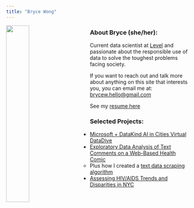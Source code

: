 ```yaml
---
title: "Bryce Wong"
---
```


<img src="images/profile.jpg" style="width:35%; margin-right: 50px" align="left">

<p align="right">

### About Bryce (she/her):

Current data scientist at [Level](https://level.com/) and passionate about the responsible use of data to solve the toughest problems facing society.

If you want to reach out and talk more about anything on this site that interests you, you can email me at: <brycew.hello@gmail.com>

See my [resume here](CV.html)
 
### Selected Projects:

  * [Microsoft + DataKind AI in Cities Virtual DataDive](https://www.datakind.org/blog/applying-ai-to-societal-challenges-in-cities-communities-highlights-from-datakinds-virtual-datadive)
  * [Exploratory Data Analysis of Text Comments on a Web-Based Health Comic](webtoons analysis june 12.html)
    * Plus how I created a [text data scraping algorithm](Webtoon_Comments.html)
  * [Assessing HIV/AIDS Trends and Disparities in NYC](Final_Report.html) 

</p>



